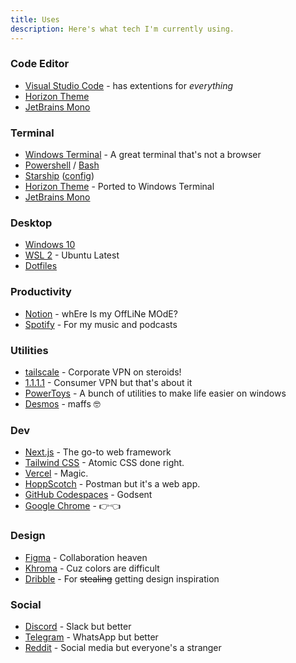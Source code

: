 ```yaml
---
title: Uses
description: Here's what tech I'm currently using.
---
```


### Code Editor

- [Visual Studio Code](https://code.visualstudio.com) - has extentions for *everything*
- [Horizon Theme](https://horizontheme.netlify.app)
- [JetBrains Mono](https://jetbrains.com/lp/mono)

### Terminal

- [Windows Terminal](https://aka.ms/terminal) - A great terminal that's not a browser
- [Powershell](https://github.com/PowerShell/PowerShell) / [Bash](https://gnu.org/software/bash)
- [Starship](https://starship.rs) ([config](https://github.com/maximousblk/dotfiles/blob/main/.config/starship.toml))
- [Horizon Theme](https://gist.github.com/maximousblk/00ccf65e8e5bd01f75a85b8c8f9bd0e6) - Ported to Windows Terminal
- [JetBrains Mono](https://jetbrains.com/lp/mono)

### Desktop

- [Windows 10](https://microsoft.com/windows)
- [WSL 2](https://docs.microsoft.com/windows/wsl) - Ubuntu Latest
- [Dotfiles](https://github.com/maximousblk/dotfiles)

### Productivity

- [Notion](https://notion.so) - whEre Is my OffLiNe MOdE?
- [Spotify](https://spotify.com) - For my music and podcasts

### Utilities

- [tailscale](https://tailscale.com) - Corporate VPN on steroids!
- [1.1.1.1](https://1.1.1.1) - Consumer VPN but that's about it
- [PowerToys](https://github.com/microsoft/PowerToys) - A bunch of utilities to make life easier on windows
- [Desmos](https://desmos.com) - maffs 🤓

### Dev
- [Next.js](https://nextjs.org) - The go-to web framework
- [Tailwind CSS](https://tailwindcss.com) - Atomic CSS done right.
- [Vercel](https://vercel.com) - Magic.
- [HoppScotch](https://hoppscotch.io) - Postman but it's a web app.
- [GitHub Codespaces](https://github.com/features/codespaces) - Godsent
- [Google Chrome](https://google.com/chrome) - 👉👈

### Design

- [Figma](https://figma.com) - Collaboration heaven
- [Khroma](http://khroma.co) - Cuz colors are difficult
- [Dribble](https://dribbble.com) - For ~~stealing~~ getting design inspiration

### Social

- [Discord](https://discord.com) - Slack but better
- [Telegram](https://telegram.org) - WhatsApp but better
- [Reddit](https://reddit.com) - Social media but everyone's a stranger
